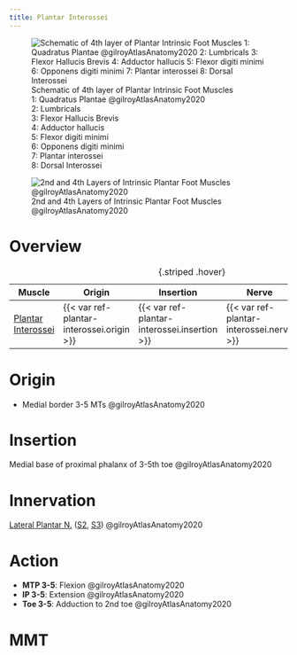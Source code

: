 ```yaml
---
title: Plantar Interossei
---
```


:::{layout-ncol="3"}
![Schematic of 4th layer of Plantar Intrinsic Foot Muscles </br> 1: Quadratus Plantae @gilroyAtlasAnatomy2020 </br> 2: Lumbricals </br> 3: Flexor Hallucis Brevis </br> 4: Adductor hallucis </br> 5: Flexor digiti minimi </br> 6: Opponens digiti minimi </br> 7: Plantar interossei </br> 8: Dorsal Interossei](/The Archive/Anatomy/Skeletal Muscles/Lower limb muscles/Ankle and Foot/Intrinsic Dorsal Foot Muscles/images/gilroyatlas fig33.21c schematic intrinsic 4th layer foot muscles.png)

![2nd and 4th Layers of Intrinsic Plantar Foot Muscles @gilroyAtlasAnatomy2020](/The Archive/Anatomy/Skeletal Muscles/Lower limb muscles/Ankle and Foot/Intrinsic Dorsal Foot Muscles/images/gilroyatlas fig33.22a intrinsic 2nd and 4th layer foot muscles.png)
:::

# Overview

| Muscle  | Origin | Insertion | Nerve | Action |
|------|--------|-------|----------|--------|
| [Plantar Interossei]({{< var ref-plantar-interossei.path >}}) | {{< var ref-plantar-interossei.origin >}} | {{< var ref-plantar-interossei.insertion >}} | {{< var ref-plantar-interossei.nerve >}} | {{< var ref-plantar-interossei.action >}} |
: {.striped .hover}

# Origin

- Medial border 3-5 MTs @gilroyAtlasAnatomy2020

# Insertion
Medial base of proximal phalanx of 3-5th toe @gilroyAtlasAnatomy2020

# Innervation
[Lateral Plantar N.]({{< var ref-lateral-plantar-nerve.path >}}) ([S2]({{< var ref-nerve-root.s2 >}}), [S3]({{< var ref-nerve-root.s3 >}})) @gilroyAtlasAnatomy2020

# Action

- **MTP 3-5**: Flexion @gilroyAtlasAnatomy2020
- **IP 3-5**: Extension @gilroyAtlasAnatomy2020
- **Toe 3-5**: Adduction to 2nd toe @gilroyAtlasAnatomy2020




# MMT 

